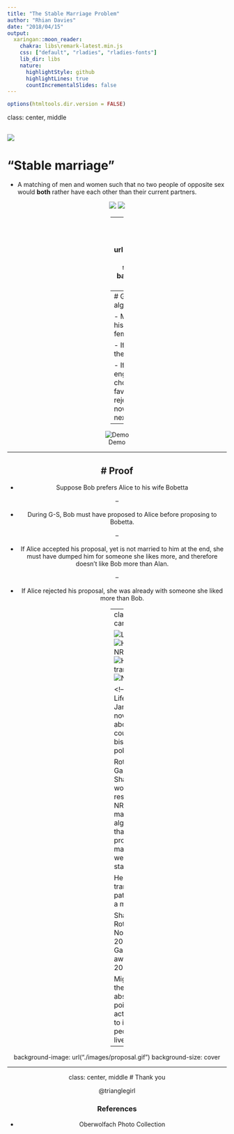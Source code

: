 ```yaml
---
title: "The Stable Marriage Problem"
author: "Rhian Davies"
date: "2018/04/15"
output:
  xaringan::moon_reader:
    chakra: libs\remark-latest.min.js
    css: ["default", "rladies", "rladies-fonts"]
    lib_dir: libs
    nature:
      highlightStyle: github
      highlightLines: true
      countIncrementalSlides: false
---
```


```r
options(htmltools.dir.version = FALSE)
```
class: center, middle
<!-- The Scenario --> 

![](images/scenario.png)
---
# "Stable marriage"

-  A matching of men and women such that no two people of opposite sex would **both** rather have each other than their current partners.

<center>
![](images/couple1.png)
![](images/couple2.png)


---
class: bottom
background-image: url("./images/gale-and-shapley.jpeg")
background-size: cover

---
# Gale – Shapley algorithm (1962)

- Male proposes to his preferred female.

- If she is single they get engaged.

- If she is already engaged she chooses her favourite. The rejected male must now propose to his next preference.

---

![Demo]()

---

# Proof 
--

- Suppose Bob prefers Alice to his wife Bobetta

--

- During G-S, Bob must have proposed to Alice before proposing to Bobetta.

--

- If Alice accepted his proposal, yet is not married to him at the end, she must have dumped him for someone she likes more, and therefore doesn't like Bob more than Alan.

--

- If Alice rejected his proposal, she was already with someone she liked more than Bob.

---
class:
# Who cares?


![LGBTQ flag]()
![Hospital NRMP]()
![Heart transplant]()
![Nobel prize]()

<!--
Comment: 
Life isn’t a Jane Austen novel. What about gay couples, bisexuality, polyamorous?

Roth used Gale and Shapely’s work to reshape the NRMP matching algorithm so that it produced matches that were more stable

Helping transplant patients find a match

Shapley and Roth the Nobel Prize in 2012. (David Gale passed away in 2008.)
 
Might seems theoretical, abstract and pointless -> actually lead to improving peoples lives-->
---

background-image: url("./images/proposal.gif")
background-size: cover

---
class: center, middle
# Thank you

@trianglegirl

### References
 - Oberwolfach Photo Collection

